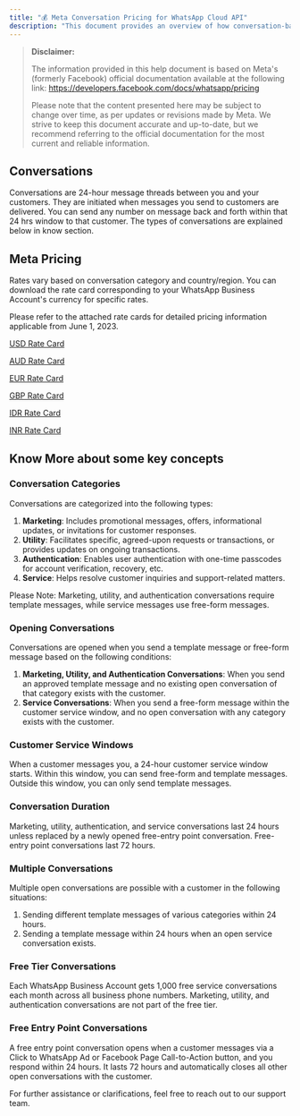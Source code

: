 ```yaml
---
title: "💰 Meta Conversation Pricing for WhatsApp Cloud API"
description: "This document provides an overview of how conversation-based pricing works on the WhatsApp Business Platform."
---
```


> **Disclaimer:**
>
> The information provided in this help document is based on Meta's (formerly Facebook) official documentation available at the following link: https://developers.facebook.com/docs/whatsapp/pricing
>
> Please note that the content presented here may be subject to change over time, as per updates or revisions made by Meta. We strive to keep this document accurate and up-to-date, but we recommend referring to the official documentation for the most current and reliable information.

## **Conversations**

Conversations are 24-hour message threads between you and your customers. They are initiated when messages you send to customers are delivered. You can send any number on message back and forth within that 24 hrs window to that customer. The types of conversations are explained below in know section.

## **Meta Pricing**

Rates vary based on conversation category and country/region. You can download the rate card corresponding to your WhatsApp Business Account's currency for specific rates.

Please refer to the attached rate cards for detailed pricing information applicable from June 1, 2023.

[USD Rate Card](https://scontent-bom1-1.xx.fbcdn.net/v/t39.8562-6/343340495_556945759927254_5506526186653119432_n.csv?_nc_cat=103&ccb=1-7&_nc_sid=ae5e01&_nc_ohc=ZY_dzpb7ryoAX9Mx_7_&_nc_ht=scontent-bom1-1.xx&oh=00_AfC9QY9nz38nNeaB_udN4n6iP56v84XU93P8PNCZ2vWyUA&oe=64C64410)

[AUD Rate Card](https://scontent-bom1-1.xx.fbcdn.net/v/t39.8562-6/343403527_1399085574161257_7957938098203512225_n.csv?_nc_cat=106&ccb=1-7&_nc_sid=ae5e01&_nc_ohc=0dHshAZqMrEAX9p00FX&_nc_ht=scontent-bom1-1.xx&oh=00_AfDuRa3CuJLJEUSBG4QPlqEZnGYLSbxRnbfIiSmLFaSXbQ&oe=64C506A9)

[EUR Rate Card](https://scontent-bom1-2.xx.fbcdn.net/v/t39.8562-6/343404204_769125344863137_605638969643820424_n.csv?_nc_cat=107&ccb=1-7&_nc_sid=ae5e01&_nc_ohc=EhgOypr55u4AX9UOybB&_nc_ht=scontent-bom1-2.xx&oh=00_AfBixUdeavovhec0HE36zAcgIkW_LopfXcPmgqUOEkSYFQ&oe=64C5B73A)

[GBP Rate Card](https://scontent-bom1-1.xx.fbcdn.net/v/t39.8562-6/343731559_767366834741749_8464102507090895995_n.csv?_nc_cat=106&ccb=1-7&_nc_sid=ae5e01&_nc_ohc=9rvWnJg6FL0AX8E-ETD&_nc_ht=scontent-bom1-1.xx&oh=00_AfCaW3O-3vHSOkNPHsYMAqrEZxrQ1Rlyp7qiJ4WjN8HxrA&oe=64C634EC)

[IDR Rate Card](https://scontent-bom1-2.xx.fbcdn.net/v/t39.8562-6/343421428_261978626253428_5697256897143398196_n.csv?_nc_cat=100&ccb=1-7&_nc_sid=ae5e01&_nc_ohc=7rhelaufKm4AX__qm-0&_nc_ht=scontent-bom1-2.xx&oh=00_AfCmjVRJDJ7EePGmMZiMX--ARmqit7zg9IUfYvQwmLmZoQ&oe=64C50353)

[INR Rate Card](https://scontent-bom1-2.xx.fbcdn.net/v/t39.8562-6/343732105_148804091479211_1063130843090288795_n.csv?_nc_cat=109&ccb=1-7&_nc_sid=ae5e01&_nc_ohc=AQwWFyks2lgAX-cEvSt&_nc_ht=scontent-bom1-2.xx&oh=00_AfD2ucYPGtRawKYi-sSvXO_35917SMpUGYynf7Novha-nQ&oe=64C5C376)

## **Know More about some key concepts**

### **Conversation Categories**

Conversations are categorized into the following types:

1. **Marketing**: Includes promotional messages, offers, informational updates, or invitations for customer responses.
2. **Utility**: Facilitates specific, agreed-upon requests or transactions, or provides updates on ongoing transactions.
3. **Authentication**: Enables user authentication with one-time passcodes for account verification, recovery, etc.
4. **Service**: Helps resolve customer inquiries and support-related matters.

Please Note: Marketing, utility, and authentication conversations require template messages, while service messages use free-form messages.

### **Opening Conversations**

Conversations are opened when you send a template message or free-form message based on the following conditions:

1. **Marketing, Utility, and Authentication Conversations**: When you send an approved template message and no existing open conversation of that category exists with the customer.
2. **Service Conversations**: When you send a free-form message within the customer service window, and no open conversation with any category exists with the customer.

### **Customer Service Windows**

When a customer messages you, a 24-hour customer service window starts. Within this window, you can send free-form and template messages. Outside this window, you can only send template messages.

### **Conversation Duration**

Marketing, utility, authentication, and service conversations last 24 hours unless replaced by a newly opened free-entry point conversation. Free-entry point conversations last 72 hours.

### **Multiple Conversations**

Multiple open conversations are possible with a customer in the following situations:

1. Sending different template messages of various categories within 24 hours.
2. Sending a template message within 24 hours when an open service conversation exists.

### **Free Tier Conversations**

Each WhatsApp Business Account gets 1,000 free service conversations each month across all business phone numbers. Marketing, utility, and authentication conversations are not part of the free tier.

### **Free Entry Point Conversations**

A free entry point conversation opens when a customer messages via a Click to WhatsApp Ad or Facebook Page Call-to-Action button, and you respond within 24 hours. It lasts 72 hours and automatically closes all other open conversations with the customer.

For further assistance or clarifications, feel free to reach out to our support team.